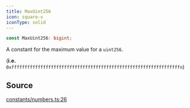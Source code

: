 ```yaml
---
title: MaxUint256
icon: square-v
iconType: solid
---
```


```ts
const MaxUint256: bigint;
```

A constant for the maximum value for a `uint256`.

(**i.e.** `0xffffffffffffffffffffffffffffffffffffffffffffffffffffffffffffffffn`)

## Source

[constants/numbers.ts:26](https://github.com/dominant-strategies/quais-6.js/blob/38982dd013eed052e945fa3a33303bbe7a712e35/src/constants/numbers.ts#L26)

